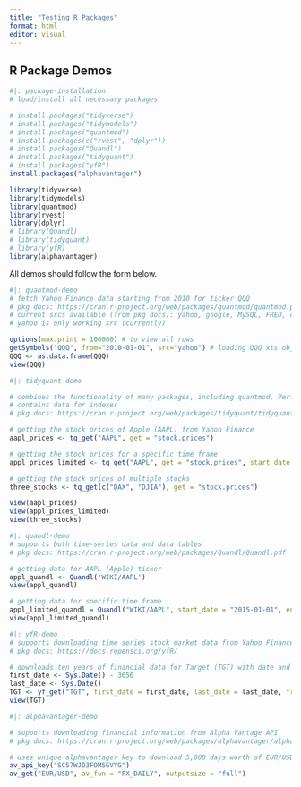 ```yaml
---
title: "Testing R Packages"
format: html
editor: visual
---
```


## R Package Demos

```r
#|: package-installation
# load/install all necessary packages

# install.packages("tidyverse")
# install.packages("tidymodels")
# install.packages("quantmod")
# install.packages(c("rvest", "dplyr"))
# install.packages("Quandl")
# install.packages("tidyquant")
# install.packages("yfR")
install.packages("alphavantager")

library(tidyverse) 
library(tidymodels)
library(quantmod)
library(rvest)
library(dplyr)
# library(Quandl)
# library(tidyquant)
# library(yfR)
library(alphavantager)
```

All demos should follow the form below.

```r
#|: quantmod-demo
# fetch Yahoo Finance data starting from 2010 for ticker QQQ
# pkg docs: https://cran.r-project.org/web/packages/quantmod/quantmod.pdf
# current srcs available (from pkg docs): yahoo, google, MySQL, FRED, csv, RData, oanda, and av
# yahoo is only working src (currently)

options(max.print = 100000) # to view all rows
getSymbols("QQQ", from="2010-01-01", src="yahoo") # loading QQQ xts object into environment
QQQ <- as.data.frame(QQQ)
view(QQQ)
```

```r
#|: tidyquant-demo

# combines the functionality of many packages, including quantmod, PerformanceAnalytics, zoo, xts, and TTR
# contains data for indexes 
# pkg docs: https://cran.r-project.org/web/packages/tidyquant/tidyquant.pdf

# getting the stock prices of Apple (AAPL) from Yahoo Finance
aapl_prices <- tq_get("AAPL", get = "stock.prices")

# getting the stock prices for a specific time frame
appl_prices_limited <- tq_get("AAPL", get = "stock.prices", start_date = "2020-01-01", end_date = "2022-12-31")

# getting the stock prices of multiple stocks
three_stocks <- tq_get(c("DAX", "DJIA"), get = "stock.prices")

view(aapl_prices)
view(appl_prices_limited)
view(three_stocks)
```

```r
#|: quandl-demo
# supports both time-series data and data tables
# pkg docs: https://cran.r-project.org/web/packages/Quandl/Quandl.pdf

# getting data for AAPL (Apple) ticker
appl_quandl <- Quandl('WIKI/AAPL')
view(appl_quandl)

# getting data for specific time frame
appl_limited_quandl = Quandl("WIKI/AAPL", start_date = "2015-01-01", end_date = "2022-12-31")
view(appl_limited_quandl)
```

```r
#|: yfR-demo
# supports downloading time series stock market data from Yahoo Finance 
# pkg docs: https://docs.ropensci.org/yfR/

# downloads ten years of financial data for Target (TGT) with date and frequency specifications
first_date <- Sys.Date() - 3650
last_date <- Sys.Date()
TGT <- yf_get("TGT", first_date = first_date, last_date = last_date, freq_data = "daily") 
view(TGT)
```

```r
#|: alphavantager-demo

# supports downloading financial information from Alpha Vantage API
# pkg docs: https://cran.r-project.org/web/packages/alphavantager/alphavantager.pdf 

# uses unique alphavantager key to download 5,000 days worth of EUR/USD exhchange rate data (from 08/27/04) 
av_api_key("SC57WJD3FOM5GVYG")
av_get("EUR/USD", av_fun = "FX_DAILY", outputsize = "full")

```
